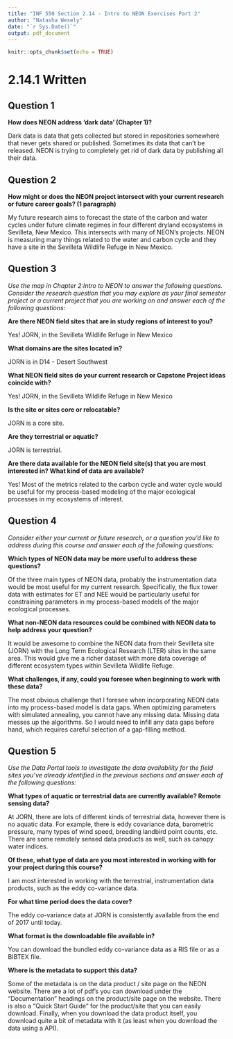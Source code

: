 ```yaml
---
title: "INF 550 Section 2.14 - Intro to NEON Exercises Part 2"
author: "Natasha Wesely"
date: "`r Sys.Date()`"
output: pdf_document
---
```


```r
knitr::opts_chunk$set(echo = TRUE)
```

# 2.14.1 Written
## Question 1
**How does NEON address ‘dark data’ (Chapter 1)?**

Dark data is data that gets collected but stored in repositories somewhere that never gets shared or published. Sometimes its data that can't be released. NEON is trying to completely get rid of dark data by publishing all their data. 

## Question 2
**How might or does the NEON project intersect with your current research or future career goals? (1 paragraph)**

My future research aims to forecast the state of the carbon and water cycles under future climate regimes in four different dryland ecosystems in Sevilleta, New Mexico. This intersects with many of NEON's projects. NEON is measuring many things related to the water and carbon cycle and they have a site in the Sevilleta Wildlife Refuge in New Mexico. 

## Question 3
*Use the map in Chapter 2:Intro to NEON to answer the following questions. Consider the research question that you may explore as your final semester project or a current project that you are working on and answer each of the following questions:*

**Are there NEON field sites that are in study regions of interest to you?**

Yes! JORN, in the Sevilleta Wildlife Refuge in New Mexico


**What domains are the sites located in?**

JORN is in D14 - Desert Southwest


**What NEON field sites do your current research or Capstone Project ideas coincide with?**

Yes! JORN, in the Sevilleta Wildlife Refuge in New Mexico


**Is the site or sites core or relocatable?**

JORN is a core site.


**Are they terrestrial or aquatic?**

JORN is terrestrial.


**Are there data available for the NEON field site(s) that you are most interested in? What kind of data are available?**

Yes! Most of the metrics related to the carbon cycle and water cycle would be useful for my process-based modeling of the major ecological processes in my ecosystems of interest.


## Question 4
*Consider either your current or future research, or a question you’d like to address during this course and answer each of the following questions:*

**Which types of NEON data may be more useful to address these questions?**

Of the three main types of NEON data, probably the instrumentation data would be most useful for my current research. Specifically, the flux tower data with estimates for ET and NEE would be particularly useful for constraining parameters in my process-based models of the major ecological processes.

**What non-NEON data resources could be combined with NEON data to help address your question?**

It would be awesome to combine the NEON data from their Sevilleta site (JORN) with the Long Term Ecological Research (LTER) sites in the same area. This would give me a richer dataset with more data coverage of different ecosystem types within Sevilleta Wildlife Refuge.

**What challenges, if any, could you foresee when beginning to work with these data?**

The most obvious challenge that I foresee when incorporating NEON data into my process-based model is data gaps. When optimizing parameters with simulated annealing, you cannot have any missing data. Missing data messes up the algorithms. So I would need to infill any data gaps before hand, which requires careful selection of a gap-filling method.

## Question 5
*Use the Data Portal tools to investigate the data availability for the field sites you’ve already identified in the previous sections and answer each of the following questions:*

**What types of aquatic or terrestrial data are currently available? Remote sensing data?**

At JORN, there are lots of different kinds of terrestrial data, however there is no aquatic data. For example, there is eddy covariance data, barometric pressure, many types of wind speed, breeding landbird point counts, etc. There are some remotely sensed data products as well, such as canopy water indices.

**Of these, what type of data are you most interested in working with for your project during this course?**

I am most interested in working with the terrestrial, instrumentation data products, such as the eddy co-variance data.

**For what time period does the data cover?**

The eddy co-variance data at JORN is consistently available from the end of 2017 until today.

**What format is the downloadable file available in?**

You can download the bundled eddy co-variance data as a RIS file or as a BIBTEX file.

**Where is the metadata to support this data?**

Some of the metadata is on the data product / site page on the NEON website. There are a lot of pdf's you can download under the "Documentation" headings on the product/site page on the website. There is also a "Quick Start Guide" for the product/site that you can easily download. Finally, when you download the data product itself, you download quite a bit of metadata with it (as least when you download the data using a API).
